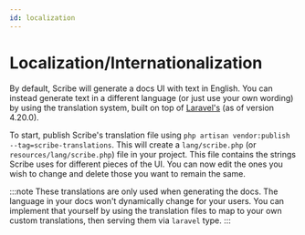 ```yaml
---
id: localization
---
```


# Localization/Internationalization

By default, Scribe will generate a docs UI with text in English. You can instead generate text in a different language (or just use your own wording) by using the translation system, built on top of [Laravel's](https://laravel.com/docs/10.x/localization) (as of version 4.20.0).

To start, publish Scribe's translation file using `php artisan vendor:publish --tag=scribe-translations`. This will create a `lang/scribe.php` (or `resources/lang/scribe.php`) file in your project. This file contains the strings Scribe uses for different pieces of the UI. You can now edit the ones you wish to change and delete those you want to remain the same.

:::note
These translations are only used when generating the docs. The language in your docs won't dynamically change for your users. You can implement that yourself by using the translation files to map to your own custom translations, then serving them via `laravel` type.
:::
